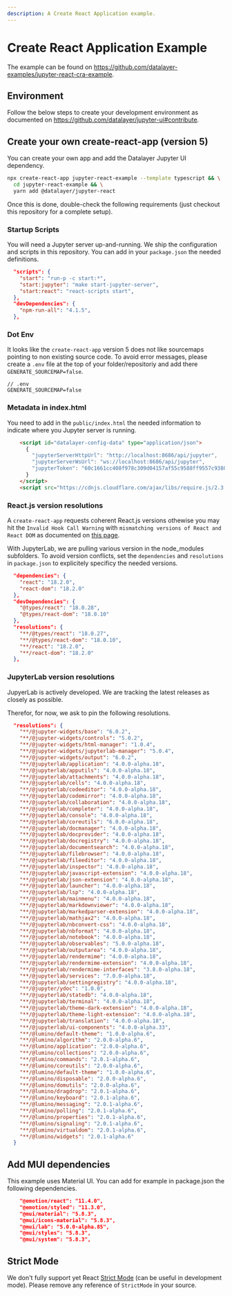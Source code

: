 ```yaml
---
description: A Create React Application example.
---
```


# Create React Application Example

The example can be found on https://github.com/datalayer-examples/jupyter-react-cra-example.

## Environment

Follow the below steps to create your development environment as documented on https://github.com/datalayer/jupyter-ui#contribute.

## Create your own create-react-app (version 5)

You can create your own app and add the Datalayer Jupyter UI dependency.

```bash
npx create-react-app jupyter-react-example --template typescript && \
  cd jupyter-react-example && \
  yarn add @datalayer/jupyter-react
```

Once this is done, double-check the following requirements (just checkout this repository for a complete setup).

### Startup Scripts

You will need a Jupyter server up-and-running. We ship the configuration and scripts in this repository. You can add in your `package.json` the needed definitions.

```json
  "scripts": {
    "start": "run-p -c start:*",
    "start:jupyter": "make start-jupyter-server",
    "start:react": "react-scripts start",
  },
  "devDependencies": {
    "npm-run-all": "4.1.5",
  },
```

### Dot Env

It looks like the `create-react-app` version 5 does not like sourcemaps pointing to non existing source code. To avoid error messages, please create a `.env` file at the top of your folder/repositoriy and add there `GENERATE_SOURCEMAP=false`.

```dotenv
// .env
GENERATE_SOURCEMAP=false
```

### Metadata in index.html

You need to add in the `public/index.html` the needed information to indicate where you Jupyter server is running.

```html
    <script id="datalayer-config-data" type="application/json">
      {
        "jupyterServerHttpUrl": "http://localhost:8686/api/jupyter",
        "jupyterServerWsUrl": "ws://localhost:8686/api/jupyter",
        "jupyterToken": "60c1661cc408f978c309d04157af55c9588ff9557c9380e4fb50785750703da6"
      }
    </script>
    <script src="https://cdnjs.cloudflare.com/ajax/libs/require.js/2.3.4/require.min.js"></script>
```

### React.js version resolutions

A `create-react-app` requests coherent React.js versions othewise you may hit the `Invalid Hook Call Warning` with `mismatching versions of React and React DOM` as documented on [this page](https://reactjs.org/warnings/invalid-hook-call-warning.html).

With JupyterLab, we are pulling various version in the node_modules subfolders. To avoid version conflicts, set the `dependencies` and `resolutions` in `package.json` to explicitely specificy the needed versions.

```json
  "dependencies": {
    "react": "18.2.0",
    "react-dom": "18.2.0"
  },
  "devDependencies": {
    "@types/react": "18.0.28",
    "@types/react-dom": "18.0.10"
  },
  "resolutions": {
    "**/@types/react": "18.0.27",
    "**/@types/react-dom": "18.0.10",
    "**/react": "18.2.0",
    "**/react-dom": "18.2.0"
  },
```

### JupyterLab version resolutions

JupyerLab is actively developed. We are tracking the latest releases as closely as possible.

Therefor, for now, we ask to pin the following resolutions.

```json
  "resolutions": {
    "**/@jupyter-widgets/base": "6.0.2",
    "**/@jupyter-widgets/controls": "5.0.2",
    "**/@jupyter-widgets/html-manager": "1.0.4",
    "**/@jupyter-widgets/jupyterlab-manager": "5.0.4",
    "**/@jupyter-widgets/output": "6.0.2",
    "**/@jupyterlab/application": "4.0.0-alpha.18",
    "**/@jupyterlab/apputils": "4.0.0-alpha.18",
    "**/@jupyterlab/attachments": "4.0.0-alpha.18",
    "**/@jupyterlab/cells": "4.0.0-alpha.18",
    "**/@jupyterlab/codeeditor": "4.0.0-alpha.18",
    "**/@jupyterlab/codemirror": "4.0.0-alpha.18",
    "**/@jupyterlab/collaboration": "4.0.0-alpha.18",
    "**/@jupyterlab/completer": "4.0.0-alpha.18",
    "**/@jupyterlab/console": "4.0.0-alpha.18",
    "**/@jupyterlab/coreutils": "6.0.0-alpha.18",
    "**/@jupyterlab/docmanager": "4.0.0-alpha.18",
    "**/@jupyterlab/docprovider": "4.0.0-alpha.18",
    "**/@jupyterlab/docregistry": "4.0.0-alpha.18",
    "**/@jupyterlab/documentsearch": "4.0.0-alpha.18",
    "**/@jupyterlab/filebrowser": "4.0.0-alpha.18",
    "**/@jupyterlab/fileeditor": "4.0.0-alpha.18",
    "**/@jupyterlab/inspector": "4.0.0-alpha.18",
    "**/@jupyterlab/javascript-extension": "4.0.0-alpha.18",
    "**/@jupyterlab/json-extension": "4.0.0-alpha.18",
    "**/@jupyterlab/launcher": "4.0.0-alpha.18",
    "**/@jupyterlab/lsp": "4.0.0-alpha.18",
    "**/@jupyterlab/mainmenu": "4.0.0-alpha.18",
    "**/@jupyterlab/markdownviewer": "4.0.0-alpha.18",
    "**/@jupyterlab/markedparser-extension": "4.0.0-alpha.18",
    "**/@jupyterlab/mathjax2": "4.0.0-alpha.18",
    "**/@jupyterlab/nbconvert-css": "4.0.0-alpha.18",
    "**/@jupyterlab/nbformat": "4.0.0-alpha.18",
    "**/@jupyterlab/notebook": "4.0.0-alpha.18",
    "**/@jupyterlab/observables": "5.0.0-alpha.18",
    "**/@jupyterlab/outputarea": "4.0.0-alpha.18",
    "**/@jupyterlab/rendermime": "4.0.0-alpha.18",
    "**/@jupyterlab/rendermime-extension": "4.0.0-alpha.18",
    "**/@jupyterlab/rendermime-interfaces": "3.8.0-alpha.18",
    "**/@jupyterlab/services": "7.0.0-alpha.18",
    "**/@jupyterlab/settingregistry": "4.0.0-alpha.18",
    "**/@jupyter/ydoc": "1.0.0",
    "**/@jupyterlab/statedb": "4.0.0-alpha.18",
    "**/@jupyterlab/terminal": "4.0.0-alpha.18",
    "**/@jupyterlab/theme-dark-extension": "4.0.0-alpha.18",
    "**/@jupyterlab/theme-light-extension": "4.0.0-alpha.18",
    "**/@jupyterlab/translation": "4.0.0-alpha.18",
    "**/@jupyterlab/ui-components": "4.0.0-alpha.33",
    "**/@lumino/default-theme": "1.0.0-alpha.6",
    "**/@lumino/algorithm": "2.0.0-alpha.6",
    "**/@lumino/application": "2.0.0-alpha.6",
    "**/@lumino/collections": "2.0.0-alpha.6",
    "**/@lumino/commands": "2.0.1-alpha.6",
    "**/@lumino/coreutils": "2.0.0-alpha.6",
    "**/@lumino/default-theme": "1.0.0-alpha.6",
    "**/@lumino/disposable": "2.0.0-alpha.6",
    "**/@lumino/domutils": "2.0.0-alpha.6",
    "**/@lumino/dragdrop": "2.0.1-alpha.6",
    "**/@lumino/keyboard": "2.0.1-alpha.6",
    "**/@lumino/messaging": "2.0.1-alpha.6",
    "**/@lumino/polling": "2.0.1-alpha.6",
    "**/@lumino/properties": "2.0.1-alpha.6",
    "**/@lumino/signaling": "2.0.1-alpha.6",
    "**/@lumino/virtualdom": "2.0.1-alpha.6",
    "**/@lumino/widgets": "2.0.1-alpha.6"
  }
```

## Add MUI dependencies

This example uses Material UI. You can add for example in package.json the following dependencies.

```json
    "@emotion/react": "11.4.0",
    "@emotion/styled": "11.3.0",
    "@mui/material": "5.8.3",
    "@mui/icons-material": "5.8.3",
    "@mui/lab": "5.0.0-alpha.85",
    "@mui/styles": "5.8.3",
    "@mui/system": "5.8.3",
```

## Strict Mode

We don't fully support yet React [Strict Mode](https://reactjs.org/docs/strict-mode.html) (can be useful in development mode). Please remove any reference of `StrictMode` in your source.
